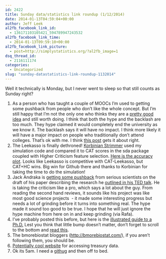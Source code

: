 ```yaml
---
id: 2422
title: Sunday data/statistics link roundup (1/12/2014)
date: 2014-01-13T04:59:04+00:00
author: Jeff Leek
al2fb_facebook_link_id:
  - 136171103105421_594789947243532
al2fb_facebook_link_time:
  - 2014-01-13T09:59:10+00:00
al2fb_facebook_link_picture:
  - post=http://simplystatistics.org/?al2fb_image=1
dsq_thread_id:
  - 2116111174
categories:
  - Uncategorized
slug: "sunday-datastatistics-link-roundup-1132014"
---
```

Well it technically is Monday, but I never went to sleep so that still counts as Sunday right?

  1. As a person who has taught a couple of MOOCs I'm used to getting some pushback from people who don't like the whole concept. But I'm still happy that I'm not the only one who thinks they are a [pretty good idea](http://www.eduwire.com/technology/more-not-or-fear-and-loathing-the-world-of-moocs/) and still worth doing. I think that both the hype and the backlash are too much. They hype claimed it would completely end the university as we know it. The backlash says it will have no impact. I think more likely it will have a major impact on people who traditionally don't attend colleges. That's ok with me. I think [this post](http://science-and-food.blogspot.com/2013/06/on-super-professors-and-mooc-pushback.html) gets it about right.
  2. The Leekasso is finally dethroned! [Korbinian Strimmer](http://strimmerlab.org/korbinian.html) used my simulation code and compared it to CAT scores in the sda package coupled with Higher Criticism feature selection. [Here is the accuracy plot](https://github.com/jtleek/leekasso/blob/master/cat-vs-leekasso.png). Looks like Leekasso is competitive with CAT-Leekasso, but CAT+HC wins. Big win for Github there and thanks to Korbinian for taking the time to do the simulation!
  3. Jack Andraka is [getting some pushback](http://www.forbes.com/sites/matthewherper/2014/01/08/why-biotech-whiz-kid-jack-andraka-is-not-on-the-forbes-30-under-30-list/) from serious scientists on the draft of his paper describing the research he [outlined in his TED talk](http://www.ted.com/talks/jack_andraka_a_promising_test_for_pancreatic_cancer_from_a_teenager.html). He is taking the criticism like a pro, which says a lot about the guy. From reading the second hand reviews, it sounds like his project was like most good science projects  - it made some interesting progress but needs a lot of grinding before it turns into something real. The hype made it sound too good to be true. I hope that he will just ignore the hype machine from here on in and keep grinding (via Rafa).
  4. I've probably posted this before, but here is the [illustrated guide to a Ph.D.](http://matt.might.net/articles/phd-school-in-pictures/) Lest you think that little bump doesn't matter, don't forget to scroll to the bottom and [read this](http://matt.might.net/articles/my-sons-killer/).
  5. The bmorebiostat bloggers (<http://bmorebiostat.com/>), if you aren't following them, you should be.
  6. [Potentially cool website](http://source.opennews.org/en-US/articles/introducing-treasuryio/) for accessing treasury data.
  7. Ok its 5am. I need a [githug](https://twitter.com/rdpeng/status/422382846041665537) and then off to bed.
